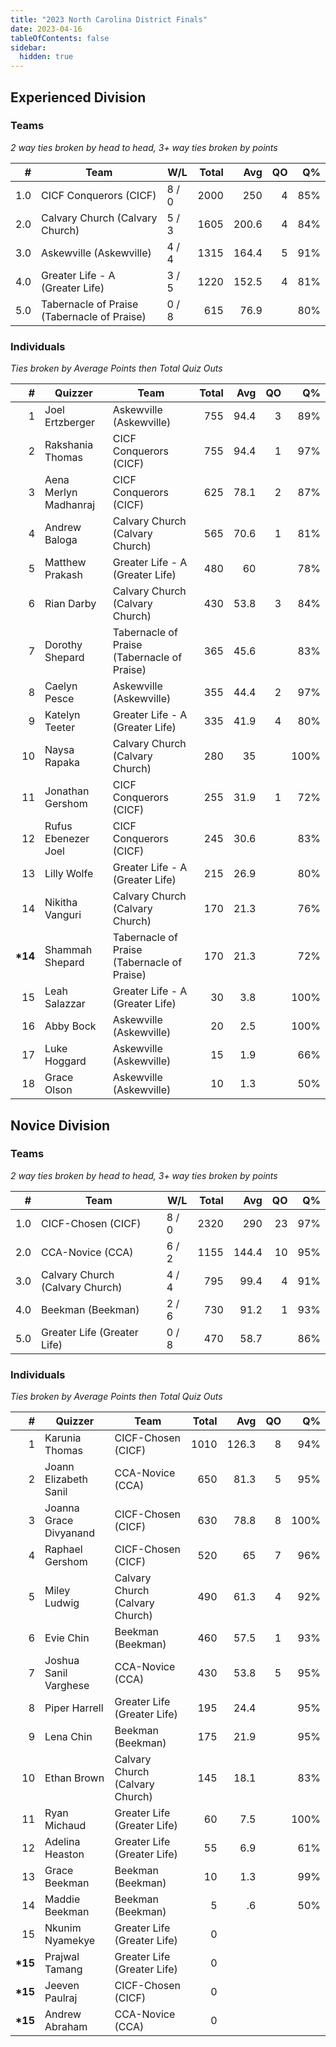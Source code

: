 ```yaml
---
title: "2023 North Carolina District Finals"
date: 2023-04-16
tableOfContents: false
sidebar:
  hidden: true
---
```


## Experienced Division

### Teams

*2 way ties broken by head to head, 3+ way ties broken by points*

|    # | Team                                        | W/L   | Total |   Avg |   QO |   Q% |
| ---: | ------------------------------------------- | ----- | ----: | ----: | ---: | ---: |
|  1.0 | CICF Conquerors (CICF)                      | 8 / 0 |  2000 |   250 |    4 |  85% |
|  2.0 | Calvary Church (Calvary Church)             | 5 / 3 |  1605 | 200.6 |    4 |  84% |
|  3.0 | Askewville (Askewville)                     | 4 / 4 |  1315 | 164.4 |    5 |  91% |
|  4.0 | Greater Life - A (Greater Life)             | 3 / 5 |  1220 | 152.5 |    4 |  81% |
|  5.0 | Tabernacle of Praise (Tabernacle of Praise) | 0 / 8 |   615 |  76.9 |      |  80% |

### Individuals

*Ties broken by Average Points then Total Quiz Outs*

|        # | Quizzer               | Team                                        | Total |  Avg |   QO |   Q% |
| -------: | --------------------- | ------------------------------------------- | ----: | ---: | ---: | ---: |
|        1 | Joel Ertzberger       | Askewville (Askewville)                     |   755 | 94.4 |    3 |  89% |
|        2 | Rakshania Thomas      | CICF Conquerors (CICF)                      |   755 | 94.4 |    1 |  97% |
|        3 | Aena Merlyn Madhanraj | CICF Conquerors (CICF)                      |   625 | 78.1 |    2 |  87% |
|        4 | Andrew Baloga         | Calvary Church (Calvary Church)             |   565 | 70.6 |    1 |  81% |
|        5 | Matthew Prakash       | Greater Life - A (Greater Life)             |   480 |   60 |      |  78% |
|        6 | Rian Darby            | Calvary Church (Calvary Church)             |   430 | 53.8 |    3 |  84% |
|        7 | Dorothy Shepard       | Tabernacle of Praise (Tabernacle of Praise) |   365 | 45.6 |      |  83% |
|        8 | Caelyn Pesce          | Askewville (Askewville)                     |   355 | 44.4 |    2 |  97% |
|        9 | Katelyn Teeter        | Greater Life - A (Greater Life)             |   335 | 41.9 |    4 |  80% |
|       10 | Naysa Rapaka          | Calvary Church (Calvary Church)             |   280 |   35 |      | 100% |
|       11 | Jonathan Gershom      | CICF Conquerors (CICF)                      |   255 | 31.9 |    1 |  72% |
|       12 | Rufus Ebenezer Joel   | CICF Conquerors (CICF)                      |   245 | 30.6 |      |  83% |
|       13 | Lilly Wolfe           | Greater Life - A (Greater Life)             |   215 | 26.9 |      |  80% |
|       14 | Nikitha Vanguri       | Calvary Church (Calvary Church)             |   170 | 21.3 |      |  76% |
| **\*14** | Shammah Shepard       | Tabernacle of Praise (Tabernacle of Praise) |   170 | 21.3 |      |  72% |
|       15 | Leah Salazzar         | Greater Life - A (Greater Life)             |    30 |  3.8 |      | 100% |
|       16 | Abby Bock             | Askewville (Askewville)                     |    20 |  2.5 |      | 100% |
|       17 | Luke Hoggard          | Askewville (Askewville)                     |    15 |  1.9 |      |  66% |
|       18 | Grace Olson           | Askewville (Askewville)                     |    10 |  1.3 |      |  50% |


## Novice Division

### Teams

*2 way ties broken by head to head, 3+ way ties broken by points*

|    # | Team                            | W/L   | Total |   Avg |   QO |   Q% |
| ---: | ------------------------------- | ----- | ----: | ----: | ---: | ---: |
|  1.0 | CICF-Chosen (CICF)              | 8 / 0 |  2320 |   290 |   23 |  97% |
|  2.0 | CCA-Novice (CCA)                | 6 / 2 |  1155 | 144.4 |   10 |  95% |
|  3.0 | Calvary Church (Calvary Church) | 4 / 4 |   795 |  99.4 |    4 |  91% |
|  4.0 | Beekman (Beekman)               | 2 / 6 |   730 |  91.2 |    1 |  93% |
|  5.0 | Greater Life (Greater Life)     | 0 / 8 |   470 |  58.7 |      |  86% |

### Individuals

*Ties broken by Average Points then Total Quiz Outs*

|        # | Quizzer                | Team                            | Total |   Avg |   QO |   Q% |
| -------: | ---------------------- | ------------------------------- | ----: | ----: | ---: | ---: |
|        1 | Karunia Thomas         | CICF-Chosen (CICF)              |  1010 | 126.3 |    8 |  94% |
|        2 | Joann Elizabeth Sanil  | CCA-Novice (CCA)                |   650 |  81.3 |    5 |  95% |
|        3 | Joanna Grace Divyanand | CICF-Chosen (CICF)              |   630 |  78.8 |    8 | 100% |
|        4 | Raphael Gershom        | CICF-Chosen (CICF)              |   520 |    65 |    7 |  96% |
|        5 | Miley Ludwig           | Calvary Church (Calvary Church) |   490 |  61.3 |    4 |  92% |
|        6 | Evie Chin              | Beekman (Beekman)               |   460 |  57.5 |    1 |  93% |
|        7 | Joshua Sanil Varghese  | CCA-Novice (CCA)                |   430 |  53.8 |    5 |  95% |
|        8 | Piper Harrell          | Greater Life (Greater Life)     |   195 |  24.4 |      |  95% |
|        9 | Lena Chin              | Beekman (Beekman)               |   175 |  21.9 |      |  95% |
|       10 | Ethan Brown            | Calvary Church (Calvary Church) |   145 |  18.1 |      |  83% |
|       11 | Ryan Michaud           | Greater Life (Greater Life)     |    60 |   7.5 |      | 100% |
|       12 | Adelina Heaston        | Greater Life (Greater Life)     |    55 |   6.9 |      |  61% |
|       13 | Grace Beekman          | Beekman (Beekman)               |    10 |   1.3 |      |  99% |
|       14 | Maddie Beekman         | Beekman (Beekman)               |     5 |    .6 |      |  50% |
|       15 | Nkunim Nyamekye        | Greater Life (Greater Life)     |     0 |       |      |      |
| **\*15** | Prajwal Tamang         | Greater Life (Greater Life)     |     0 |       |      |      |
| **\*15** | Jeeven Paulraj         | CICF-Chosen (CICF)              |     0 |       |      |      |
| **\*15** | Andrew Abraham         | CCA-Novice (CCA)                |     0 |       |      |      |
